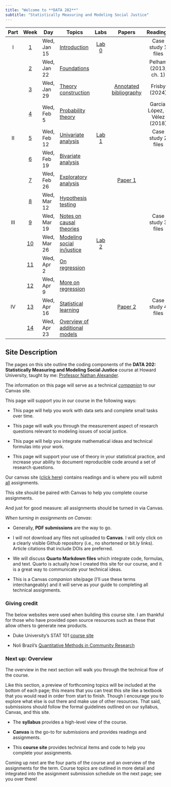 ```yaml
---
title: "Welcome to **DATA 202**"
subtitle: "Statistically Measuring and Modeling Social Justice"
---
```


::: column-screen-inset-right
| Part | Week | Day | Topics | Labs | Papers | Readings |
|:--:|:--:|----|----|:--:|:--:|:--:|
| I | [1](weeks/week01.html) | Wed, Jan 15 | [Introduction](weeks/week01-slides.html) | [Lab 0](computing.html) |  | Case study 1 files |
|  | [2](weeks/week02.html) | Wed, Jan 22 | [Foundations](weeks/week02-slides.html) |  |  | Pelham (2013, ch. 1) |
|  | [3](weeks/week03.html) | Wed, Jan 29 | [Theory construction](weeks/week03-slides.html) |  | [Annotated bibliography](papers/annotated.html) | Frisby (2024) |
|  | [4](weeks/week04.html) | Wed, Feb 5 | [Probability theory](weeks/week04-slides.html) |  |  | Garcia, López, & Vélez (2018) |
| II | [5](weeks/week05.html) | Wed, Feb 12 | [Univariate analysis](weeks/week05-slides.html) | [Lab 1](labs/lab1.html) |  | Case study 2 files |
|  | [6](weeks/week06.html) | Wed, Feb 19 | [Bivariate analysis](weeks/week06-slides.html) |  |  |  |
|  | [7](weeks/week07.html) | Wed, Feb 26 | [Exploratory analysis](weeks/week07-slides.html) |  | [Paper 1](papers/paper1.html) |  |
|  | [8](weeks/week08.html) | Wed, Mar 12 | [Hypothesis testing](weeks/week08-slides.html) |  |  |  |
| III | [9](weeks/week09.html) | Wed, Mar 19 | [Notes on causal theories](weeks/week09-slides.html) |  |  | Case study 3 files |
|  | [10](weeks/week10.html) | Wed, Mar 26 | [Modeling social in/justice](weeks/week10-slides.html) | [Lab 2](labs/lab2.html) |  |  |
|  | [11](weeks/week11.html) | Wed, Apr 2 | [On regression](weeks/week11-slides.html) |  |  |  |
|  | [12](weeks/week12.html) | Wed, Apr 9 | [More on regression](weeks/week12-slides.html) |  |  |  |
| IV | [13](weeks/week13.html) | Wed, Apr 16 | [Statistical learning](weeks/week13-slides.html) |  | [Paper 2](papers/paper2.html) | Case study 4 files |
|  | [14](weeks/week14.html) | Wed, Apr 23 | [Overview of additional models](weeks/week14-slides.html) |  |  |  |
:::

## Site Description

The pages on this site outline the coding components of the **DATA 202: Statistically Measuring and Modeling Social Justice** course at Howard University, taught by me: [Professor Nathan Alexander](https://professornaite.github.io).

The information on this page will serve as a technical <u>*companion*</u> to our Canvas site.

This page will support you in our course in the following ways:

-   This page will help you work with data sets and complete small tasks over time.

-   This page will walk you through the measurement aspect of research questions relevant to modeling issues of social justice.

-   This page will help you integrate mathematical ideas and technical formulas into your work.

-   This page will support your use of theory in your statistical practice, and increase your ability to document reproducible code around a set of research questions.

Our canvas site ([click here](https://canvas.howard.edu/courses/59441)) contains readings and is where you will submit <u>all</u> assignments.

This site should be paired with Canvas to help you complete course assignments.

And just for good measure: all assignments should be turned in via Canvas.

*When turning in assignments on Canvas*:

-   Generally, **PDF submissions** are the way to go.

-   I will not download any files not uploaded to **Canvas**. I will only click on a clearly visible Github repository (i.e., no shortened or bit.ly links). Article citations that include DOIs are preferred.

-   We will discuss **Quarto Markdown files** which integrate code, formulas, and text. Quarto is actually how I created this site for our course, and it is a great way to communicate your technical ideas.

-   This is a Canvas *companion* site/page (I'll use these terms interchangeably) and it will serve as your guide to completing all technical assignments.

### Giving credit

The below websites were used when building this course site. I am thankful for those who have provided open source resources such as these that allow others to generate new products.

-   Duke University's STAT 101 [course site](https://sta101-f23.github.io/)

-   Noli Brazil's [Quantitative Methods in Community Research](https://crd150.github.io/index.html)

### Next up: Overview

The overview in the next section will walk you through the technical flow of the course.

Like this section, a preview of forthcoming topics will be included at the bottom of each page; this means that you can treat this site like a textbook that you would read in order from start to finish. Though I encourage you to explore what else is out there and make use of other resources. That said, submissions should follow the formal guidelines outlined on our syllabus, Canvas, and this site.

-   The **syllabus** provides a high-level view of the course.

-   **Canvas** is the go-to for submissions and provides readings and assignments.

-   This **course site** provides technical items and code to help you complete your assignments.

Coming up next are the four parts of the course and an overview of the assignments for the term. Course topics are outlined in more detail and integrated into the assignment submission schedule on the next page; see you over there!
